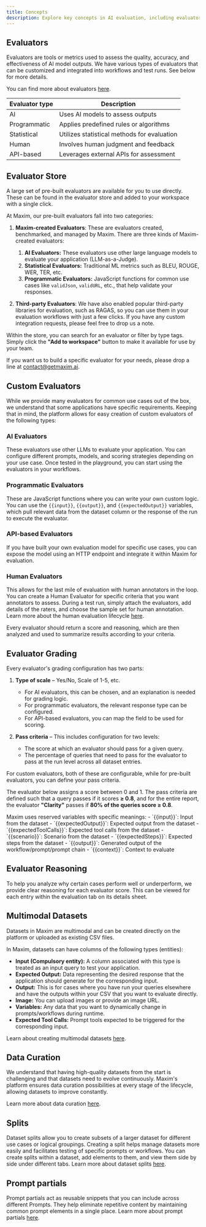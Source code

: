 ```yaml
---
title: Concepts
description: Explore key concepts in AI evaluation, including evaluators, datasets, and custom tools for assessing model performance and output quality.
---
```



## Evaluators

Evaluators are tools or metrics used to assess the quality, accuracy, and effectiveness of AI model outputs. We have various types of evaluators that can be customized and integrated into workflows and test runs. See below for more details.

You can find more about evaluators [here](/docs/library/how-to/evaluators/use-pre-built-evaluators).

<table>
  <thead>
    <tr>
      <th>Evaluator type</th>
      <th>Description</th>
    </tr>
  </thead>
  <tbody>
    <tr>
      <td>AI</td>
      <td>Uses AI models to assess outputs</td>
    </tr>
    <tr>
      <td>Programmatic</td>
      <td>Applies predefined rules or algorithms</td>
    </tr>
    <tr>
      <td>Statistical</td>
      <td>Utilizes statistical methods for evaluation</td>
    </tr>
    <tr>
      <td>Human</td>
      <td>Involves human judgment and feedback</td>
    </tr>
    <tr>
      <td>API-based</td>
      <td>Leverages external APIs for assessment</td>
    </tr>
  </tbody>
</table>

## Evaluator Store

A large set of pre-built evaluators are available for you to use directly. These can be found in the evaluator store and added to your workspace with a single click.

At Maxim, our pre-built evaluators fall into two categories:

1. **Maxim-created Evaluators**: These are evaluators created, benchmarked, and managed by Maxim. There are three kinds of Maxim-created evaluators:
    1. **AI Evaluators:** These evaluators use other large language models to evaluate your application (LLM-as-a-Judge).
    2. **Statistical Evaluators:** Traditional ML metrics such as BLEU, ROUGE, WER, TER, etc.
    3. **Programmatic Evaluators:** JavaScript functions for common use cases like `validJson`, `validURL`, etc., that help validate your responses.

2. **Third-party Evaluators**: We have also enabled popular third-party libraries for evaluation, such as RAGAS, so you can use them in your evaluation workflows with just a few clicks. If you have any custom integration requests, please feel free to drop us a note.

Within the store, you can search for an evaluator or filter by type tags. Simply click the **"Add to workspace"** button to make it available for use by your team.

<MaximPlayer url="https://drive.google.com/file/d/1XvoC_7cUM1kF0Off0u_9g4qxMlaSpp74/preview"/>

If you want us to build a specific evaluator for your needs, please drop a line at [contact@getmaxim.ai](mailto:contact@getmaxim.ai).

## Custom Evaluators

While we provide many evaluators for common use cases out of the box, we understand that some applications have specific requirements. Keeping that in mind, the platform allows for easy creation of custom evaluators of the following types:

### AI Evaluators

These evaluators use other LLMs to evaluate your application. You can configure different prompts, models, and scoring strategies depending on your use case. Once tested in the playground, you can start using the evaluators in your workflows.

### Programmatic Evaluators

These are JavaScript functions where you can write your own custom logic. You can use the `{{input}}`, `{{output}}`, and `{{expectedOutput}}` variables, which pull relevant data from the dataset column or the response of the run to execute the evaluator.

### API-based Evaluators

If you have built your own evaluation model for specific use cases, you can expose the model using an HTTP endpoint and integrate it within Maxim for evaluation.

### Human Evaluators

This allows for the last mile of evaluation with human annotators in the loop. You can create a Human Evaluator for specific criteria that you want annotators to assess. During a test run, simply attach the evaluators, add details of the raters, and choose the sample set for human annotation. Learn more about the human evaluation lifecycle [here](/docs/evaluate/how-to/evaluate-prompts/human-annotation-pipeline).

<Callout type="info">
Every evaluator should return a score and reasoning, which are then analyzed and used to summarize results according to your criteria.
</Callout>

## Evaluator Grading

Every evaluator's grading configuration has two parts:

1. **Type of scale** – Yes/No, Scale of 1-5, etc.
    - For AI evaluators, this can be chosen, and an explanation is needed for grading logic.
    - For programmatic evaluators, the relevant response type can be configured.
    - For API-based evaluators, you can map the field to be used for scoring.

2. **Pass criteria** – This includes configuration for two levels:
    - The score at which an evaluator should pass for a given query.
    - The percentage of queries that need to pass for the evaluator to pass at the run level across all dataset entries.

For custom evaluators, both of these are configurable, while for pre-built evaluators, you can define your pass criteria.

The evaluator below assigns a score between 0 and 1. The pass criteria are defined such that a query passes if it scores **≥ 0.8**, and for the entire report, the evaluator **"Clarity"** passes if **80% of the queries score ≥ 0.8**.

<Callout type="info" id="evaluator-variables">
Maxim uses reserved variables with specific meanings:
- `{{input}}`: Input from the dataset
- `{{expectedOutput}}`: Expected output from the dataset
- `{{expectedToolCalls}}`: Expected tool calls from the dataset
- `{{scenario}}`: Scenario from the dataset
- `{{expectedSteps}}`: Expected steps from the dataset
- `{{output}}`: Generated output of the workflow/prompt/prompt chain
- `{{context}}`: Context to evaluate
</Callout>

<MaximPlayer url="https://drive.google.com/file/d/1toRqrwyKNB8Kpw4_MRlpojKTNdzBHzS1/preview"/>

## Evaluator Reasoning

To help you analyze why certain cases perform well or underperform, we provide clear reasoning for each evaluator score. This can be viewed for each entry within the evaluation tab on its details sheet.

## Multimodal Datasets

Datasets in Maxim are multimodal and can be created directly on the platform or uploaded as existing CSV files.

In Maxim, datasets can have columns of the following types (entities):

- **Input (Compulsory entity):** A column associated with this type is treated as an input query to test your application.
- **Expected Output:** Data representing the desired response that the application should generate for the corresponding input.
- **Output:** This is for cases where you have run your queries elsewhere and have the outputs within your CSV that you want to evaluate directly.
- **Image:** You can upload images or provide an image URL.
- **Variables:** Any data that you want to dynamically change in prompts/workflows during runtime.
- **Expected Tool Calls:** Prompt tools expected to be triggered for the corresponding input.

Learn about creating multimodal datasets [here](/docs/library/how-to/datasets/use-dataset-templates).

## Data Curation

We understand that having high-quality datasets from the start is challenging and that datasets need to evolve continuously. Maxim's platform ensures data curation possibilities at every stage of the lifecycle, allowing datasets to improve constantly.

Learn more about data curation [here](/docs/library/how-to/datasets/curate-data-from-production).

## Splits

Dataset splits allow you to create subsets of a larger dataset for different use cases or logical groupings. Creating a split helps manage datasets more easily and facilitates testing of specific prompts or workflows. You can create splits within a dataset, add elements to them, and view them side by side under different tabs. Learn more about dataset splits [here](/docs/library/how-to/datasets/use-splits-within-a-dataset).

## Prompt partials

Prompt partials act as reusable snippets that you can include across different Prompts. They help eliminate repetitive content by maintaining common prompt elements in a single place. Learn more about prompt partials [here](/docs/library/how-to/prompt-partials/create-prompt-partial).
